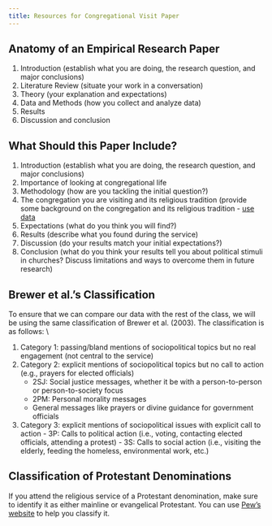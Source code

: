 ```yaml
---
title: Resources for Congregational Visit Paper
---
```


## Anatomy of an Empirical Research Paper

1. Introduction (establish what you are doing, the research question, and major conclusions)
2. Literature Review (situate your work in a conversation)
3. Theory (your explanation and expectations)
4. Data and Methods (how you collect and analyze data)
5. Results
6. Discussion and conclusion

## What Should this Paper Include?

1. Introduction (establish what you are doing, the research question, and major conclusions)
2. Importance of looking at congregational life
3. Methodology (how are you tackling the initial question?)
4. The congregation you are visiting and its religious tradition (provide some background on the congregation and its religious tradition - [use data](https://www.pewresearch.org/religion/religious-landscape-study/)
5. Expectations (what do you think you will find?)
6. Results (describe what you found during the service)
7. Discussion (do your results match your initial expectations?)
8. Conclusion (what do you think your results tell you about political stimuli in churches? Discuss limitations and ways to overcome them in future research)


## Brewer et al.'s Classification

To ensure that we can compare our data with the rest of the class, we will be using the same classification of Brewer et al. (2003). The classification is as follows: \\

1. Category 1: passing/bland mentions of sociopolitical topics but no real engagement (not central to the service)
2. Category 2: explicit mentions of sociopolitical topics but no call to action (e.g., prayers for elected officials)
	  - 2SJ: Social justice messages, whether it be with a person-to-person or person-to-society focus
	  - 2PM: Personal morality messages
	  - General messages like prayers or divine guidance for government officials
3. Category 3: explicit mentions of sociopolitical issues with explicit call to action
		- 3P: Calls to political action (i.e., voting, contacting elected officials, attending a protest)
		- 3S: Calls to social action (i.e., visiting the elderly, feeding the homeless, environmental work, etc.)
		
		
## Classification of Protestant Denominations

If you attend the religious service of a Protestant denomination, make sure to identify it as either mainline or evangelical Protestant. You can use [Pew's website](https://www.pewresearch.org/religion/2015/05/12/appendix-b-classification-of-protestant-denominations/) to help you classify it.
